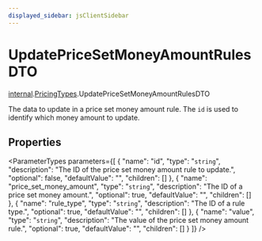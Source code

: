```yaml
---
displayed_sidebar: jsClientSidebar
---
```



# UpdatePriceSetMoneyAmountRulesDTO

[internal](../../internal/modules/admin_discounts.internal.internal-1.mdx).[PricingTypes](../../internal-1/modules/admin_discounts.internal.internal-1.PricingTypes.mdx).UpdatePriceSetMoneyAmountRulesDTO

The data to update in a price set money amount rule. The `id` is used to identify which money amount to update.

## Properties

<ParameterTypes parameters={[
  {
    "name": "id",
    "type": "`string`",
    "description": "The ID of the price set money amount rule to update.",
    "optional": false,
    "defaultValue": "",
    "children": []
  },
  {
    "name": "price_set_money_amount",
    "type": "`string`",
    "description": "The ID of a price set money amount.",
    "optional": true,
    "defaultValue": "",
    "children": []
  },
  {
    "name": "rule_type",
    "type": "`string`",
    "description": "The ID of a rule type.",
    "optional": true,
    "defaultValue": "",
    "children": []
  },
  {
    "name": "value",
    "type": "`string`",
    "description": "The value of the price set money amount rule.",
    "optional": true,
    "defaultValue": "",
    "children": []
  }
]} />
